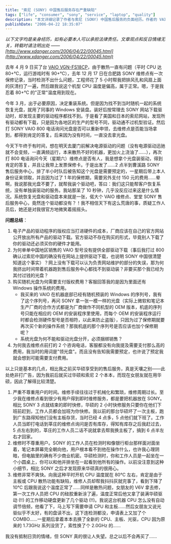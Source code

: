 ```yaml
---
title: "索尼 (SONY) 中国售后服务存在严重缺陷"
tags: ["life", "consumer", "sony", "service", "laptop", "quality"]
description: "本文详细记录了作者与索尼 (SONY) 中国售后服务的负面经历。作者的 VAIO 笔记本遭遇散热问题，CPU 温度高达 80-90℃，但被告知“属于正常“。更糟的是，当需要系统恢复光盘时，索尼售后要求支付 150 元额外费用购买原本应免费提供的驱动程序，甚至不提供单独的驱动安装服务。文章对比了华硕优质的售后体验，揭示了索尼在尊重用户时间、维修透明度和解决问题态度上的明显不足，反映了外资品牌在中国市场可能存在的双重标准问题。"
publishDate: "2006-04-22 18:35:07"
---
```


*以下文字均是亲身经历，如有必要本人可以承担法律责任。文章观点和反日情绪无关，转载时请注明出处 —— [http://www.xdanger.com/2006/04/22/00045.html](http://www.xdanger.com/2006/04/22/00045.html)*

去年 4 月 9 日买了台 [VAIO VGN-FS18CP](http://www.sonystyle.com.cn/vaio/products/tr_spec_index_alt.asp?idCategory=100&idSerial=62&keyword=spec)，由于散热一直有问题（平时 CPU 达 80+℃，运行游戏时有 90+℃），去年 12 月 17 日在合肥路 SONY 维修点有一次保修记录，当时检测不出什么问题，工程师花了 5 小时帮我把排风孔和风扇上面的灰清扫了一遍，然后跟我说这个机型 CPU 温度是偏高，属于正常。嗯，于是我忍着 80+℃ 的"正常"温度用到现在。

今年 3 月，出于必要原因，决定重装系统。但是因为找不到当时随机一起的系统恢复光盘，就用了同事的 Windows 安装盘。装好后按常理去 SONY 网站下载驱动时，却发现主要的驱动程序都找不到。于是看了美国和日本的索尼网站，发现所有驱动都有下载，只是因为各地区的生产的型号不同，驱动通不过机型验证。然后打 SONY VAIO 800 电话询问光盘是否可以重新申领，去维修点是否能当场拿到，都得到肯定的答复。后来因为没有时间，一直没去拿光盘。

今天下午终于有时间，想在明天去厦门前解决电源驱动的问题（没有电源驱动迅驰就不会变频，一直满频运行，本来散热不好的机器，更加火上浇油了……），再次打 800 电话询问今天（星期六）维修点是否有人，我是想拿个光盘装驱动，得到肯定的答复，并且让我带上发票保修卡。于是出发了……2 点半到曹溪路 SONY 售后服务中心，排了半小时队后被告知这个光盘是需要预定的，一星期后带上本人身份证来领取，并且因为过了 1 年的保修期，需要另外支付 150 元的费用……晕啊，我说那我光盘不要了，就帮我装个驱动吧，答曰：我们这只能帮客户恢复系统，没有单独装驱动的服务。我站那呆了 10 秒钟，几乎没反应过来这是什么情况。系统恢复光盘和驱动盘本来就是一张，偌大个 VAIO 维修点、堂堂 SONY 售后服务中心，竟然连个驱动都没有？！我不相信天下有这么荒唐的事，质疑工作人员后，她还是对我很官方地微笑着摇摇头。

**问题总结**：

1. 电子产品的驱动程序的版权应当打进硬件的成本，厂商应该在自己的官方网站公开放出所有产品的驱动下载。官方驱动不存在购买的形式，毕竟别人下载了你的驱动还必须买你的硬件才能用。
2. 为何单单中国地区销售的 VAIO 型号没有提供全部驱动下载（事后我打过 800 确认过索尼中国的确没有在网站上提供驱动下载，也说明 SONY 中国很清楚知道这个事实）？网上没有下载可以认为负责网站维护的部分的失误，那为何我挤出时间带着机器跑到售后服务中心都找不到驱动装？非要买那个我已经为其付过钱的光盘？
3. 购买随机光盘为何需要支付版权费用？客服回答我的是因为里面还有 Windows 操作系统的费用。
   - 我买来的 VAIO 在机器底部已经有随机预装的 Windows 的序列号，我有了这个序列号，再问 SONY 拿一张一模一样的光盘（实际上微软和笔记本生产厂商的合作方式都是为厂商做作不同机型的 OEM 版本，机底的序列号只能在相应的 OEM 的安装程序里使用，而每个 OEM 的安装程序运行时都会检测硬件型号是否相符，以此来防止盗版），只因为过了保修期就要再次买个新的操作系统？那我机底的那个序列号是否应该也加个保修期呢？
   - 系统光盘为何不能和驱动光盘分开，必须捆绑销售？
4. 为何我去维修点前打的 2 个咨询电话，客服都没有向我提及需要支付那么高的费用，我当时的用词是"领光盘"。而且没有告知我需要预定，也许说了预定我就会想到可能需要支付费用。

以上只是基本的几点，相比我之前买华硕享受到的售后服务，真是天壤之别——此处绝非打广告，因为我前后就买过华硕和索尼 2 个本本，而现在女朋友就在用华硕，因此了解得比较清楚。

1. 严重不尊重用户的时间。维修手续往往过于机械化和繁琐，维修周期过长。至少我在维修点看到很少有用户得到即时维修服务，都是要把机器放在 SONY。相比 SONY 3 点就结束的即时快修，华硕的 2 小时快修服务只要你在他们下班前赶到，工作人员都会加班为你快修。我以前的那台华硕坏了一次主板，跑到广东路得知他们没有主板存货，当时已经 4 点多，5 点他们就下班了。工作人员当即打电话到莘庄的维修点询问是否有库存，得知有库存之后我赶过去，5 点左右到的，莘庄的工作人员二话不说就拿去帮我换主板了，搞到 6 点半左右才回家。
2. 维修时不尊重用户。SONY 的工作人员在检测时和像银行柜台那样面对面坐着，笔记本屏幕完全朝向他，用户根本看不到他在操作什么，也许我心理阴暗，但电脑里的确有不少商业机密。华硕检测时，你和工作人员是一起坐在一个小圆桌上，你可以和他并排坐在一起看到他所有的操作。以前没注意到这种小细节，相比 SONY 之后才发现原来华硕真的很用心。
3. 维修非常不爽快。向我这种平时开机 CPU 温度就在 80℃ 左右，肯定是由于主板或 CPU 散热功能有缺陷，维修人员却帮我抖抖灰就完事了，看到下降了 10℃ 后跟我说这个温度正常了……同样是散热问题，女朋友的 V6V 拿去修，第一次工作人员把 CPU 的硅胶重新涂了遍，温度正常后他又拿了装满华硕驱动 (!!) 的工作移动硬盘更新了几个驱动 (!!)。我说这台机器 CPU 怎么没有自动调节倍频，他看了下，马上写下需要申请 CPU 和主板……然后女朋友又说光驱似乎不太好，有的盘读不出，这下连检测都没，申请表上又加了个 COMBO……一星期后拿着本本去换了全新的 CPU、主板、光驱，CPU 因为原来的 1.73GHz 系列没货了，索性换了个 2.0GHz 的……

我没有抵制日货的情绪，但 SONY 真的很让人失望。总之以后不会再买了……
